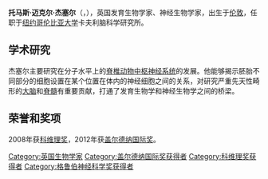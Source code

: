 {{blpsources|time=2013-10-13T05:41:29+00:00}}
'''托马斯·迈克尔·杰塞尔'''（{{lang-en|'''Thomas Michael Jessell'''}}，{{bd|1951年|8月2日}}），英国发育生物学家、神经生物学家，出生于[[伦敦|伦敦]]，任职于[[纽约|纽约]][[哥伦比亚大学|哥伦比亚大学]]卡夫利脑科学研究所。

== 学术研究 ==
杰塞尔主要研究在分子水平上的[[脊椎动物|脊椎动物]][[中枢神经系统|中枢神经系统]]的发展。他能够揭示胚胎不同部分的细胞设置在某个位置在体内的神经细胞之间的关系，对研究严重先天性畸形的[[大脑|大脑]]和[[脊髓|脊髓]]有重要贡献，打通了发育生物学和神经生物学之间的桥梁。

== 荣誉和奖项 ==
2008年获[[科维理奖|科维理奖]]，2012年获[[盖尔德纳国际奖|盖尔德纳国际奖]]。

{{科维理奖获得者}}
{{格鲁伯神经科学奖获得者}}
{{加拿大盖尔德纳国际奖获得者}}

{{DEFAULTSORT:Jessell Thomas}}
[[Category:英国生物学家|Category:英国生物学家]]
[[Category:盖尔德纳国际奖获得者|Category:盖尔德纳国际奖获得者]]
[[Category:科维理奖获得者|Category:科维理奖获得者]]
[[Category:格鲁伯神经科学奖获得者|Category:格鲁伯神经科学奖获得者]]